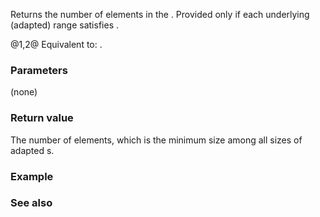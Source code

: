 {{cpp/ranges/zip_transform_view/title|size}}
{{cpp/ranges/zip_transform_view/navbar}}
{{dcl begin}}
{{dcl|num=1|since=c++23|1=
constexpr auto size()
    requires ranges::sized_range&lt;/*InnerView*/&gt;;
}}
{{dcl|num=2|since=c++23|1=
constexpr auto size() const
    requires ranges::sized_range&lt;const /*InnerView*/&gt;
}}
{{dcl end}}

Returns the number of elements in the {{lc|std::zip_transform_view|zip_transform_view}}. Provided only if each underlying (adapted) range satisfies {{lconcept|sized_range}}.

@1,2@ Equivalent to: {{box|{{c/core|return}}{{nbspt}}{{rlpi|/#Data members|zip_}}{{c/core|.size();}}}}.

===Parameters===
(none)

===Return value===
The number of elements, which is the minimum size among all sizes of adapted {{lconcept|view}}s.

===Example===
{{example
|code=
#include &lt;algorithm&gt;
#include &lt;cassert&gt;
#include &lt;deque&gt;
#include &lt;forward_list&gt;
#include &lt;functional&gt;
#include &lt;iostream&gt;
#include &lt;ranges&gt;
#include &lt;vector&gt;

int main()
{
    auto x = std::vector{1, 2, 3, 4, 5};
    auto y = std::deque&lt;short&gt;{10, 20, 30};
    auto z = std::forward_list{100., 200.};

    auto v1 = std::views::zip_transform(std::plus{}, x, y);
    assert(v1.size() == std::min(x.size(), y.size()));
    assert(v1.size() == 3);
    for (int i : v1)
        std::cout &lt;&lt; i &lt;&lt; ' ';
    std::cout &lt;&lt; '\n';

    [[maybe_unused]] auto v2 = std::views::zip_transform(std::plus{}, x, z);
//  auto sz = v2.size(); // Error: z doesn't have size(), so neither does v2
    static_assert(not std::ranges::sized_range&lt;decltype(z)&gt;);
}
|output=
11 22 33
}}

===See also===
{{dsc begin}}
{{dsc inc|cpp/ranges/dsc size}}
{{dsc inc|cpp/ranges/dsc ssize}}
{{dsc end}}

{{langlinks|de|es|fr|it|ja|pt|ru|zh}}